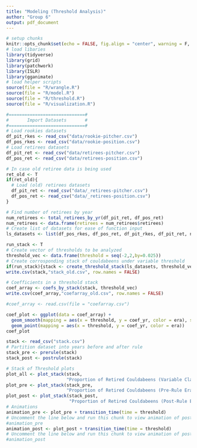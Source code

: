 ```yaml
---
title: "Modeling (Threshold Analysis)"
author: "Group 6"
output: pdf_document
---
```


```r
# setup chunks
knitr::opts_chunk$set(echo = FALSE, fig.align = "center", warning = F, message = F)
# load libaries
library(tidyverse)
library(grid)
library(patchwork)
library(ISLR)
library(gganimate)
# load helper scripts
source(file = "R/wrangle.R")
source(file = "R/model.R")
source(file = "R/threshold.R")
source(file = "R/visualization.R")
```

```r
#=============================#
#       Import Datasets       #
#=============================#
# Load rookies datasets
df_pit_rkes <- read_csv("data/rookie-pitcher.csv")
df_pos_rkes <- read_csv("data/rookie-position.csv")
# Load retirees datasets
df_pit_ret <- read_csv("data/retirees-pitcher.csv")
df_pos_ret <- read_csv("data/retirees-position.csv")
```

```r
# In case old retiree data is being used
ret_old <- T
if(ret_old){
  # Load (old) retirees datasets
  df_pit_ret <- read_csv("data/_retirees-pitcher.csv")
  df_pos_ret <- read_csv("data/_retirees-position.csv")
}
```

```r
# Find number of retirees by year
num_retirees <- total_retirees_by_yr(df_pit_ret, df_pos_ret)
num_retirees <- data.frame(retirees = num_retirees$retirees)
# Create list of datasets for ease of function input
ls_datasets <- list(df_pos_rkes, df_pos_ret, df_pit_rkes, df_pit_ret, num_retirees)
```

```r
run_stack <- T
# Create vector of thresholds to be analyzed
threshold_vec <- data.frame(threshold = seq(-2,2,by=0.025))
# Create corrosponding stack of couldabeens under variable threshold
if(run_stack){stack <- create_threshold_stack(ls_datasets, threshold_vec)}
write.csv(stack,"stack_old.csv", row.names = FALSE)
```

```r
# Coefficients in a threshold stack
coef_array <- coefs_by_stack(stack, threshold_vec)
write.csv(coef_array,"coefarray_old.csv", row.names = FALSE)
```

```r
#coef_array <- read.csv(file = "coefarray.csv")
```

```r
coef_plot <- ggplot(data = coef_array) + 
  geom_smooth(mapping = aes(x = threshold, y = coef_yr, color = era), se = F) +
  geom_point(mapping = aes(x = threshold, y = coef_yr, color = era))
coef_plot
```

```r
stack <- read_csv("stack.csv")
# Partition dataset into years before and after rule
stack_pre <- prerule(stack)
stack_post <- postrule(stack)
```


```r
# Stack of Threshold plots
plot_all <- plot_stack(stack, 
                       "Proportion of Retired Couldabeens (Variable Classification Threshold)")
plot_pre <- plot_stack(stack_pre, 
                       "Proportion of Retired Couldabeens (Pre-Rule Era)")
plot_post <- plot_stack(stack_post, 
                        "Proportion of Retired Couldabeens (Post-Rule Era)")
# Animations
animation_pre <- plot_pre + transition_time(time = threshold)
# Uncomment the line below and run this chunk to view animation of post-rule thresholds
#animation_pre
animation_post <- plot_post + transition_time(time = threshold)
# Uncomment the line below and run this chunk to view animation of post-rule thresholds
#animation_post
```







